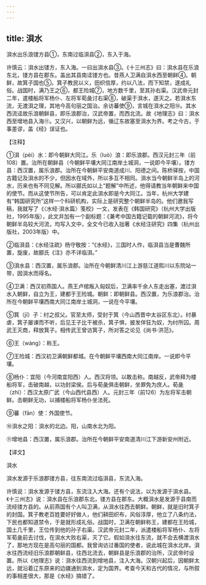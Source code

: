 ```yaml
---
---
---
```

title: 浿水
---





浿水出乐浪镂方县①，东南过临浿县②，东入于海。


许慎云：浿水出镂方，东入海。一曰出浿水县③。《十三州志》曰：浿水县在乐浪东北，镂方县在郡东。盖出其县南迳镂方也。昔燕人卫满自浿水西至朝鲜④。朝鲜，故箕子国也⑤。箕子教民以义，田织信厚，约以八法，而下知禁，遂成礼俗。战国时，满乃王之⑥，都王险城⑦，地方数千里，至其孙右渠。汉武帝元封二年，遣楼船将军杨仆、左将军荀彘讨右渠⑧，破渠于浿水，遂灭之。若浿水东流，无渡浿之理，其地今高句丽之国治。余访蕃使⑨，言城在浿水之阳⑩。其水西流迳故乐浪朝鲜县，即乐浪郡治，汉武帝置，而西北流。故《地理志》曰：浿水西至增地县入海⑪。又汉兴，以朝鲜为远，循辽东故塞至浿水为界。考之今古，于事差谬，盖《经》误证也。


【注释】


①浿（pèi）水：即今朝鲜大同江。乐（luò）浪：即乐浪郡。西汉元封三年（前108）置。治所在朝鲜县（今朝鲜平壤大同江南岸土城洞，一说即今平壤）。镂方县：西汉置，属乐浪郡。治所在今朝鲜平安南道成川、阳德之间。陈桥驿按，中国古籍记及浿水的不少，但因水在域外，所以多互不相同。浿水当今朝鲜半岛上的河水，历来也有不同见解。所以郦氏如以上“题解”中所述，他得请教当年朝鲜来中国的使节。而从这使节所告，可以肯定此浿水即是今大同江。当年，杭州大学建有“韩国研究所”这样一个科研机构，实际上是研究整个朝鲜半岛的。他们邀我写稿，我就写了《〈水经·浿水篇〉笺校》一文，发表在《韩国研究》（杭州大学出版社，1995年版），此文并加有一个副标题：《兼考中国古籍记载的朝鲜河流》，将今朝鲜半岛较大河流，均写入文中，全文今已收入拙著《水经注研究》四集（杭州出版社，2003年版）中。


②临浿县：《水经注疏》杨守敬按：“《水经》，三国时人作，临浿县当是曹魏所置，旋废，故郦氏《注》亦不详临浿。”


③浿水县：西汉置，属乐浪郡。治所在今朝鲜清川江上游慈江道熙川以东院站一带，因浿水而得名。


④卫满：西汉初燕国人。燕王卢绾叛入匈奴后，卫满率千余人东走出塞，渡过浿水入朝鲜，自立为王，建都于王险城。朝鲜：即朝鲜县。西汉置，为乐浪郡治。治所在今朝鲜平壤西南大同江南岸土城洞，一说在今平壤。


⑤箕（jī）子：纣之叔父。官至太师，受封于箕（今山西晋中太谷区东北）。纣暴虐，箕子屡谏而不听，后见王子比干被杀，箕子惧，披发佯狂为奴，为纣所囚。周武王灭商，释放箕子。相传武王曾访箕子，所对答之论见《尚书·洪范》。


⑥王（wàng）：称王。


⑦王险城：西汉初卫满朝鲜都城。在今朝鲜平壤西南大同江南岸。一说即今平壤。


⑧杨仆：宜阳（今河南宜阳西）人。西汉将领。以敢击称。南越反，武帝拜为楼船将军，击破南越，以功封梁侯。后与荀彘俱击朝鲜，坐罪免为庶人。荀彘（zhì）：西汉太原广武（今山西代县西）人。元封三年（前126）为左将军击朝鲜。击朝鲜无功，以捕楼船将军杨仆坐法死。


⑨蕃（fān）使：外国使节。


⑩浿水之阳：浿水的北边。阳，山南水北为阳。


⑪增地县：西汉置，属乐浪郡。治所在今朝鲜平安南道清川江下游新安州附近。


【译文】


浿水


浿水发源于乐浪郡镂方县，往东南流过临浿县，东流入海。


许慎说：浿水发源于镂方县，东流注入大海。还有个说法，以为发源于浿水县。《十三州志》说：浿水县在乐浪郡东北，镂方县在郡东。大概浿水是发源于县南而流经镂方县的。从前燕国有个人叫卫满，从浿水往西去朝鲜。朝鲜，就是旧时箕子的封国。箕子教老百姓要好好做人，他们耕田织布，风俗淳厚，他立了八条约法，下民也都知道禁令，于是就形成礼俗。战国时，卫满在朝鲜称王，建都在王险城，国土几千里，王位传到他的孙子右渠。汉武帝元封二年，派遣楼船将军杨仆、左将军荀彘前去讨伐，在浿水大败右渠，灭了它。假如浿水往东流，就不会去横渡浿水了，那地方现在是高句丽的国都。我曾询访过番国的使者，说此城在浿水北岸。浿水往西流经旧乐浪郡朝鲜县，往西北流去，朝鲜县是乐浪郡的治所，汉武帝时设置。所以《地理志》说：浿水往西流到增地县，注入大海。汉朝兴起后，因朝鲜太远，就沿着辽东原来的边疆通到浿水，定为国界。考查今天和古代的情况，与所叙的事相差很大，那是《水经》搞错了。
